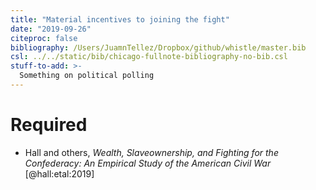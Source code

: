 ```yaml
---
title: "Material incentives to joining the fight"
date: "2019-09-26"
citeproc: false
bibliography: /Users/JuamnTellez/Dropbox/github/whistle/master.bib
csl: ../../static/bib/chicago-fullnote-bibliography-no-bib.csl
stuff-to-add: >-
  Something on political polling
---
```


# Required


- <i class="far fa-file-pdf"></i> Hall and others, *Wealth, Slaveownership, and Fighting for the Confederacy: An Empirical Study of the American Civil War* [@hall:etal:2019]
